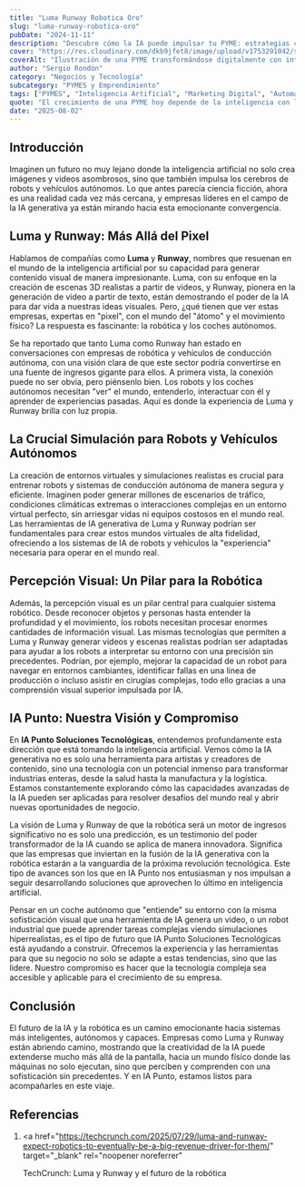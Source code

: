```yaml
---
title: "Luma Runway Robotica Oro"
slug: "luma-runway-robotica-oro"
pubDate: "2024-11-11"
description: "Descubre cómo la IA puede impulsar tu PYME: estrategias concretas de marketing, automatización y datos para aumentar ventas."
cover: "https://res.cloudinary.com/dkb9jfet8/image/upload/v1753291042/small-business_kk56r6.jpg"
coverAlt: "Ilustración de una PYME transformándose digitalmente con inteligencia artificial."
author: "Sergio Rondón"
category: "Negocios y Tecnología"
subcategory: "PYMES y Emprendimiento"
tags: ["PYMES", "Inteligencia Artificial", "Marketing Digital", "Automatización", "Ventas"]
quote: "El crecimiento de una PYME hoy depende de la inteligencia con la que se aplican datos, IA y estrategia. — Sergio Rondón"
date: "2025-08-02"
---
```




<h2 id="introduccion">Introducción</h2>

Imaginen un futuro no muy lejano donde la inteligencia artificial no solo crea imágenes y videos asombrosos, sino que también impulsa los cerebros de robots y vehículos autónomos. Lo que antes parecía ciencia ficción, ahora es una realidad cada vez más cercana, y empresas líderes en el campo de la IA generativa ya están mirando hacia esta emocionante convergencia.

<h2 id="luma-y-runway-mas-alla-del-pixel">Luma y Runway: Más Allá del Pixel</h2>

Hablamos de compañías como <strong>Luma</strong> y <strong>Runway</strong>, nombres que resuenan en el mundo de la inteligencia artificial por su capacidad para generar contenido visual de manera impresionante. Luma, con su enfoque en la creación de escenas 3D realistas a partir de videos, y Runway, pionera en la generación de video a partir de texto, están demostrando el poder de la IA para dar vida a nuestras ideas visuales. Pero, ¿qué tienen que ver estas empresas, expertas en "pixel", con el mundo del "átomo" y el movimiento físico? La respuesta es fascinante: la robótica y los coches autónomos.

Se ha reportado que tanto Luma como Runway han estado en conversaciones con empresas de robótica y vehículos de conducción autónoma, con una visión clara de que este sector podría convertirse en una fuente de ingresos gigante para ellos. A primera vista, la conexión puede no ser obvia, pero piénsenlo bien. Los robots y los coches autónomos necesitan "ver" el mundo, entenderlo, interactuar con él y aprender de experiencias pasadas. Aquí es donde la experiencia de Luma y Runway brilla con luz propia.

<h2 id="la-crucial-simulacion-para-robots-y-vehiculos-autonomos">
  La Crucial Simulación para Robots y Vehículos Autónomos
</h2>

La creación de entornos virtuales y simulaciones realistas es crucial para entrenar robots y sistemas de conducción autónoma de manera segura y eficiente. Imaginen poder generar millones de escenarios de tráfico, condiciones climáticas extremas o interacciones complejas en un entorno virtual perfecto, sin arriesgar vidas ni equipos costosos en el mundo real. Las herramientas de IA generativa de Luma y Runway podrían ser fundamentales para crear estos mundos virtuales de alta fidelidad, ofreciendo a los sistemas de IA de robots y vehículos la "experiencia" necesaria para operar en el mundo real.

<h2 id="percepcion-visual-un-pilar-para-la-robotica">
  Percepción Visual: Un Pilar para la Robótica
</h2>

Además, la percepción visual es un pilar central para cualquier sistema robótico. Desde reconocer objetos y personas hasta entender la profundidad y el movimiento, los robots necesitan procesar enormes cantidades de información visual. Las mismas tecnologías que permiten a Luma y Runway generar videos y escenas realistas podrían ser adaptadas para ayudar a los robots a interpretar su entorno con una precisión sin precedentes. Podrían, por ejemplo, mejorar la capacidad de un robot para navegar en entornos cambiantes, identificar fallas en una línea de producción o incluso asistir en cirugías complejas, todo ello gracias a una comprensión visual superior impulsada por IA.

<h2 id="ia-punto-nuestra-vision-y-compromiso">
  IA Punto: Nuestra Visión y Compromiso
</h2>

En <strong>IA Punto Soluciones Tecnológicas</strong>, entendemos profundamente esta dirección que está tomando la inteligencia artificial. Vemos cómo la IA generativa no es solo una herramienta para artistas y creadores de contenido, sino una tecnología con un potencial inmenso para transformar industrias enteras, desde la salud hasta la manufactura y la logística. Estamos constantemente explorando cómo las capacidades avanzadas de la IA pueden ser aplicadas para resolver desafíos del mundo real y abrir nuevas oportunidades de negocio.

La visión de Luma y Runway de que la robótica será un motor de ingresos significativo no es solo una predicción, es un testimonio del poder transformador de la IA cuando se aplica de manera innovadora. Significa que las empresas que inviertan en la fusión de la IA generativa con la robótica estarán a la vanguardia de la próxima revolución tecnológica. Este tipo de avances son los que en IA Punto nos entusiasman y nos impulsan a seguir desarrollando soluciones que aprovechen lo último en inteligencia artificial.

Pensar en un coche autónomo que "entiende" su entorno con la misma sofisticación visual que una herramienta de IA genera un video, o un robot industrial que puede aprender tareas complejas viendo simulaciones hiperrealistas, es el tipo de futuro que IA Punto Soluciones Tecnológicas está ayudando a construir. Ofrecemos la experiencia y las herramientas para que su negocio no solo se adapte a estas tendencias, sino que las lidere. Nuestro compromiso es hacer que la tecnología compleja sea accesible y aplicable para el crecimiento de su empresa.

<h2 id="conclusion">Conclusión</h2>

El futuro de la IA y la robótica es un camino emocionante hacia sistemas más inteligentes, autónomos y capaces. Empresas como Luma y Runway están abriendo camino, mostrando que la creatividad de la IA puede extenderse mucho más allá de la pantalla, hacia un mundo físico donde las máquinas no solo ejecutan, sino que perciben y comprenden con una sofisticación sin precedentes. Y en IA Punto, estamos listos para acompañarles en este viaje.

<h2 id="referencias">Referencias</h2>

1.  <a
      href="https://techcrunch.com/2025/07/29/luma-and-runway-expect-robotics-to-eventually-be-a-big-revenue-driver-for-them/"
      target="_blank"
      rel="noopener noreferrer"
    >
      TechCrunch: Luma y Runway y el futuro de la robótica
    </a>
